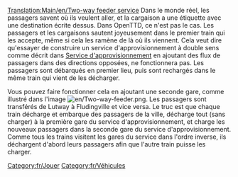 [[Translation:Main/en/Two-way feeder service]]
Dans le monde réel, les passagers savent où ils veulent aller, et la cargaison a une étiquette avec une destination écrite dessus.
Dans OpenTTD, ce n'est pas le cas. Les passagers et les cargaisons sautent joyeusement dans le premier train qui les accepte, même si cela les ramène de là où ils viennent. Cela veut dire qu'essayer de construire un service d'approvisionnement à double sens comme décrit dans [[Main/fr/Service d'approvisionnement|Service d'approvisionnement]] en ajoutant des flux de passagers dans des directions opposées, ne fonctionnera pas. Les passagers sont débarqués en premier lieu, puis sont rechargés dans le même train qui vient de les décharger.

Vous pouvez faire fonctionner cela en ajoutant une seconde gare, comme illustré dans l'image [[File:en/Two-way-feeder.png|thumb]]. Les passagers sont transférés de Lutway à Fludingville et vice versa.
Le truc est que chaque train décharge et embarque des passagers de la ville, décharge tout (sans charger) à la première gare du service d'approvisionnement, et charge les nouveaux passagers dans la seconde gare du service d'approvisionnement. Comme tous les trains visitent les gares du service dans l'ordre inverse, ils déchargent d'abord leurs passagers afin que l'autre train puisse les charger.

[[Category:fr/Jouer]]
[[Category:fr/Véhicules]]